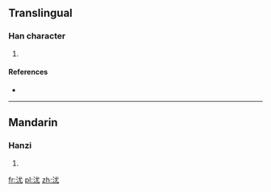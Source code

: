 ==Translingual==

===Han character===
{{Han char|rn=85|rad=水|as=04|sn=7|four=33114|canj=EIKU}}

# {{defn|Han|sort=水04}}

====References====
* {{Han ref|kx=0610.090|dkj=17192|dj=1003.030|hdz=31561.040|uh=6C8B|ud=27787|bh=CB4F|bd=52047}}

----

==Mandarin==

===Hanzi===
{{cmn-hanzi|pin=[[yóu]] ([[you2]])|wg=yu<sup>2</sup>}}

# {{defn|lang=cmn|sort=水04}}

[[fr:沋]]
[[pl:沋]]
[[zh:沋]]